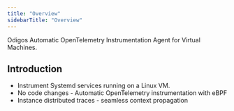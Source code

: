 ```yaml
---
title: "Overview"
sidebarTitle: "Overview"
---
```


Odigos Automatic OpenTelemetry Instrumentation Agent for Virtual Machines.

## Introduction

- Instrument Systemd services running on a Linux VM.
- No code changes - Automatic OpenTelemetry instrumentation with eBPF
- Instance distributed traces - seamless context propagation
